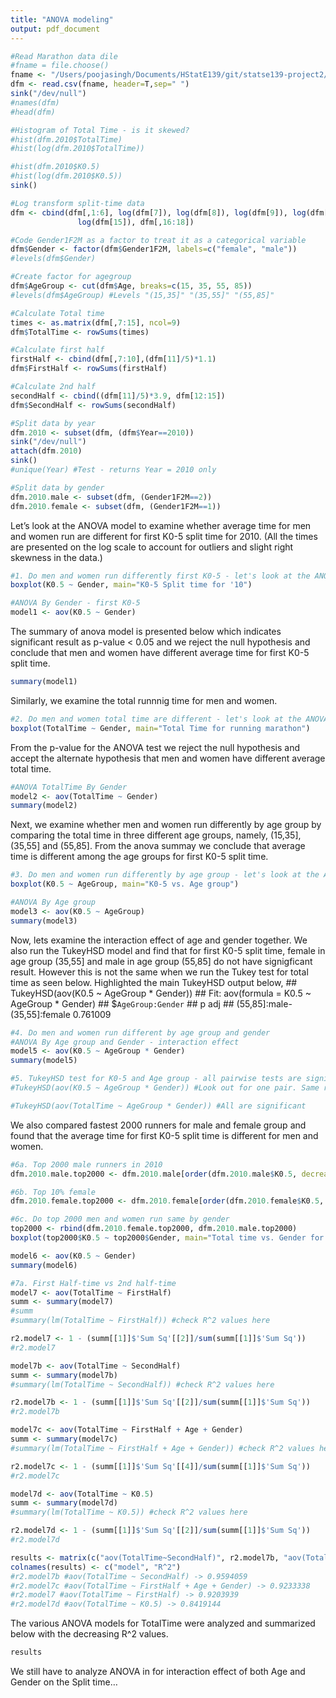 ```yaml
---
title: "ANOVA modeling"
output: pdf_document
---
```


```r
#Read Marathon data dile
#fname = file.choose() 
fname <- "/Users/poojasingh/Documents/HStatE139/git/statse139-project2/statse139-project/Previous Boston Marathon study/BAA data.txt"
dfm <- read.csv(fname, header=T,sep=" ")
sink("/dev/null") 
#names(dfm)
#head(dfm)

#Histogram of Total Time - is it skewed?
#hist(dfm.2010$TotalTime)
#hist(log(dfm.2010$TotalTime))

#hist(dfm.2010$K0.5)
#hist(log(dfm.2010$K0.5))
sink() 

#Log transform split-time data
dfm <- cbind(dfm[,1:6], log(dfm[7]), log(dfm[8]), log(dfm[9]), log(dfm[10]), log(dfm[11]),log(dfm[12]),log(dfm[13]),log(dfm[14]),+
               log(dfm[15]), dfm[,16:18])

#Code Gender1F2M as a factor to treat it as a categorical variable
dfm$Gender <- factor(dfm$Gender1F2M, labels=c("female", "male"))
#levels(dfm$Gender)

#Create factor for agegroup
dfm$AgeGroup <- cut(dfm$Age, breaks=c(15, 35, 55, 85))
#levels(dfm$AgeGroup) #Levels "(15,35]" "(35,55]" "(55,85]"

#Calculate Total time 
times <- as.matrix(dfm[,7:15], ncol=9)
dfm$TotalTime <- rowSums(times)

#Calculate first half 
firstHalf <- cbind(dfm[,7:10],(dfm[11]/5)*1.1)
dfm$FirstHalf <- rowSums(firstHalf)

#Calculate 2nd half
secondHalf <- cbind((dfm[11]/5)*3.9, dfm[12:15])
dfm$SecondHalf <- rowSums(secondHalf)

#Split data by year
dfm.2010 <- subset(dfm, (dfm$Year==2010))
sink("/dev/null") 
attach(dfm.2010)
sink() 
#unique(Year) #Test - returns Year = 2010 only

#Split data by gender
dfm.2010.male <- subset(dfm, (Gender1F2M==2))
dfm.2010.female <- subset(dfm, (Gender1F2M==1))

```
Let's look at the ANOVA model to examine whether average time for men and women run are different for first K0-5 split time for 2010. (All the times are presented on the log scale to account for outliers and slight right skewness in the data.)
```r
#1. Do men and women run differently first K0-5 - let's look at the ANOVA model
boxplot(K0.5 ~ Gender, main="K0-5 Split time for '10")

#ANOVA By Gender - first K0-5
model1 <- aov(K0.5 ~ Gender)
```
The summary of anova model is presented below which indicates significant result as p-value < 0.05 and  we reject the null hypothesis and conclude that men and women have different average time for first K0-5 split time.
```r
summary(model1)
```
\newpage
Similarly, we examine the total runnnig time for men and women.
```r
#2. Do men and women total time are different - let's look at the ANOVA model
boxplot(TotalTime ~ Gender, main="Total Time for running marathon")
```
\newline
From the p-value for the ANOVA test we reject the null hypothesis and accept the alternate hypothesis that men and women have different average total time.
```r
#ANOVA TotalTime By Gender
model2 <- aov(TotalTime ~ Gender)
summary(model2)
```
Next, we examine whether men and women run differently by age group by comparing the total time in three different age groups, namely, (15,35], (35,55] and (55,85]. From the anova summay we conclude that average time is different among the age groups for first K0-5 split time.
\newpage
```r
#3. Do men and women run differently by age group - let's look at the ANOVA model
boxplot(K0.5 ~ AgeGroup, main="K0-5 vs. Age group")

#ANOVA By Age group
model3 <- aov(K0.5 ~ AgeGroup)
summary(model3)
```
Now, lets examine the interaction effect of age and gender together. We also run the TukeyHSD model and find that for first K0-5 split time, female in age group (35,55] and male in age group (55,85] do not have signigficant result. However this is not the same when we run the Tukey test for total time as seen below. Highlighted the main TukeyHSD output below,
\newline
## TukeyHSD(aov(K0.5 ~ AgeGroup * Gender)) 
\newline
## Fit: aov(formula = K0.5 ~ AgeGroup * Gender)
\newline
## $`AgeGroup:Gender`
\newline
##                               p adj
\newline
## (55,85]:male-(35,55]:female   0.761009
\newline
```r
#4. Do men and women run different by age group and gender
#ANOVA By Age group and Gender - interaction effect
model5 <- aov(K0.5 ~ AgeGroup * Gender)
summary(model5)

#5. TukeyHSD test for K0-5 and Age group - all pairwise tests are significant
#TukeyHSD(aov(K0.5 ~ AgeGroup * Gender)) #Look out for one pair. Same results are not obtained for TotalTime

#TukeyHSD(aov(TotalTime ~ AgeGroup * Gender)) #All are significant
```

\newpage
We also compared fastest 2000 runners for male and female group and found that the average time for first K0-5 split time is different for men and women.
\newline
```r
#6a. Top 2000 male runners in 2010
dfm.2010.male.top2000 <- dfm.2010.male[order(dfm.2010.male$K0.5, decreasing=FALSE)[1:2000],]

#6b. Top 10% female 
dfm.2010.female.top2000 <- dfm.2010.female[order(dfm.2010.female$K0.5, decreasing=FALSE)[1:2000],]

#6c. Do top 2000 men and women run same by gender
top2000 <- rbind(dfm.2010.female.top2000, dfm.2010.male.top2000)
boxplot(top2000$K0.5 ~ top2000$Gender, main="Total time vs. Gender for top 2000 fastest runners",  ylab="Total time in minutes")
```

```r
model6 <- aov(K0.5 ~ Gender)
summary(model6)
```

```r
#7a. First Half-time vs 2nd half-time
model7 <- aov(TotalTime ~ FirstHalf)
summ <- summary(model7)
#summ
#summary(lm(TotalTime ~ FirstHalf)) #check R^2 values here

r2.model7 <- 1 - (summ[[1]]$'Sum Sq'[[2]]/sum(summ[[1]]$'Sum Sq'))
#r2.model7

model7b <- aov(TotalTime ~ SecondHalf)
summ <- summary(model7b)
#summary(lm(TotalTime ~ SecondHalf)) #check R^2 values here

r2.model7b <- 1 - (summ[[1]]$'Sum Sq'[[2]]/sum(summ[[1]]$'Sum Sq'))
#r2.model7b

model7c <- aov(TotalTime ~ FirstHalf + Age + Gender)
summ <- summary(model7c)
#summary(lm(TotalTime ~ FirstHalf + Age + Gender)) #check R^2 values here

r2.model7c <- 1 - (summ[[1]]$'Sum Sq'[[4]]/sum(summ[[1]]$'Sum Sq'))
#r2.model7c

model7d <- aov(TotalTime ~ K0.5)
summ <- summary(model7d)
#summary(lm(TotalTime ~ K0.5)) #check R^2 values here

r2.model7d <- 1 - (summ[[1]]$'Sum Sq'[[2]]/sum(summ[[1]]$'Sum Sq'))
#r2.model7d

results <- matrix(c("aov(TotalTime~SecondHalf)", r2.model7b, "aov(TotalTime~FirstHalf+Age+Gender)", r2.model7c, "aov(TotalTime~FirstHalf)",r2.model7, "aov(TotalTime~K0.5)", r2.model7d),4,2,byrow=TRUE)
colnames(results) <- c("model", "R^2")
#r2.model7b #aov(TotalTime ~ SecondHalf) -> 0.9594059
#r2.model7c #aov(TotalTime ~ FirstHalf + Age + Gender) -> 0.9233338
#r2.model7 #aov(TotalTime ~ FirstHalf) -> 0.9203939
#r2.model7d #aov(TotalTime ~ K0.5) -> 0.8419144
```
The various ANOVA models for TotalTime were analyzed and summarized below with the decreasing R^2 values. 
```r
results
```

We still have to analyze ANOVA in for interaction effect of both Age and Gender on the Split time...

